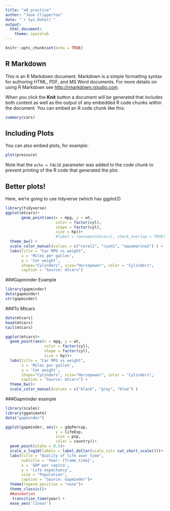 ```yaml
---
title: "a0_practice"
author: "Jean Clipperton"
date: "`r Sys.Date()`"
output: 
  html_document:
    theme: spacelab
---
```


```r
knitr::opts_chunk$set(echo = TRUE)

```

## R Markdown

This is an R Markdown document. Markdown is a simple formatting syntax for authoring HTML, PDF, and MS Word documents. For more details on using R Markdown see <http://rmarkdown.rstudio.com>.

When you click the **Knit** button a document will be generated that includes both content as well as the output of any embedded R code chunks within the document. You can embed an R code chunk like this:

```r
summary(cars)
```

## Including Plots

You can also embed plots, for example:

```r
plot(pressure)
```

Note that the `echo = FALSE` parameter was added to the code chunk to prevent printing of the R code that generated the plot.


## Better plots!

Here, we're going to use tidyverse (which has ggplot2)

```r
library(tidyverse)
ggplot(mtcars)+ 
       geom_point(aes(x = mpg, y = wt, 
                      color = factor(cyl),
                      shape = factor(cyl),
                      size = hp))+ 
                      #label = rownames(mtcars), check_overlap = TRUE) +
  theme_bw() +
  scale_color_manual(values = c("coral1", "cyan1", "aquamarine2") ) +
  labs(title = "Car MPG vs weight", 
       x = 'Miles per gallon',
       y = 'Car weight',
       shape="Cylinders", size="Horsepower", color = "Cylinders",
       caption = "Source: mtcars")

```

###Gapminder Example
```r
library(gapminder)
data(gapminder)
str(gapminder)
```

###To Mtcars

```r
data(mtcars)
head(mtcars)
tail(mtcars)

ggplot(mtcars)+
  geom_point(aes(x = mpg, y = wt, 
                 color = factor(cyl),
                 shape = factor(cyl),
                 size = hp))+
  labs(title = "Car MPG vs weight", 
       x = 'Miles per gallon',
       y = 'Car weight',
       shape="Cylinders", size="Horsepower", color = "Cylinders",
       caption = "Source: mtcars") +
  theme_bw()+
  scale_color_manual(values = c("black", "gray", "blue") )
```

###Gapminder example

```r
library(scales)
library(gganimate)
data("gapminder")

ggplot(gapminder, aes(x = gdpPercap, 
                      y = lifeExp, 
                      size = pop, 
                      color = country))+
  geom_point(alpha = 0.5)+
  scale_x_log10(labels = label_dollar(scale_cut= cut_short_scale()))+
  labs(title = "Quality of life over time",
       subtitle = 'Year: {frame_time}',
       x = 'GDP per capita',
       y = 'Life expectancy',
       size = "Population",
       caption = "Source: Gapminder")+
  theme(legend.position = "none")+
  theme_classic()+
  ##animation
   transition_time(year) +
  ease_aes('linear')




```